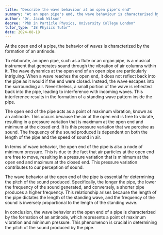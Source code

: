 ```yaml
---
title: "Describe the wave behaviour at an open pipe's end"
summary: "At an open pipe's end, the wave behaviour is characterised by the formation of an antinode."
author: "Dr. Jacob Wilson"
degree: "PhD in Particle Physics, University College London"
tutor_type: "IB Physics Tutor"
date: 2024-08-18
---
```


At the open end of a pipe, the behavior of waves is characterized by the formation of an antinode.

To elaborate, an open pipe, such as a flute or an organ pipe, is a musical instrument that generates sound through the vibration of air columns within it. The wave dynamics at the open end of an open pipe are particularly intriguing. When a wave reaches the open end, it does not reflect back into the pipe as it would if the end were closed. Instead, the wave escapes into the surrounding air. Nevertheless, a small portion of the wave is reflected back into the pipe, leading to interference with incoming waves. This interference results in the formation of a standing wave pattern inside the pipe.

The open end of the pipe acts as a point of maximum vibration, known as an antinode. This occurs because the air at the open end is free to vibrate, resulting in a pressure variation that is maximum at the open end and minimum at the closed end. It is this pressure variation that we perceive as sound. The frequency of the sound produced is dependent on both the length of the pipe and the speed of sound in air.

In terms of wave behavior, the open end of the pipe is also a node of minimum pressure. This is due to the fact that air particles at the open end are free to move, resulting in a pressure variation that is minimum at the open end and maximum at the closed end. This pressure variation contributes to our perception of sound.

The wave behavior at the open end of the pipe is essential for determining the pitch of the sound produced. Specifically, the longer the pipe, the lower the frequency of the sound generated, and conversely, a shorter pipe produces a higher frequency. This relationship arises because the length of the pipe dictates the length of the standing wave, and the frequency of the sound is inversely proportional to the length of the standing wave.

In conclusion, the wave behavior at the open end of a pipe is characterized by the formation of an antinode, which represents a point of maximum vibration and minimum pressure. This phenomenon is crucial in determining the pitch of the sound produced by the pipe.
    
